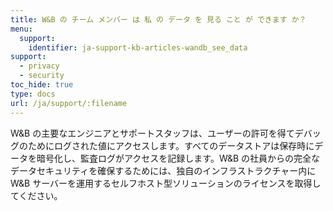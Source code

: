 ---
title: W&B の チーム メンバー は 私 の データ を 見る こと が できます か？
menu:
  support:
    identifier: ja-support-kb-articles-wandb_see_data
support:
  - privacy
  - security
toc_hide: true
type: docs
url: /ja/support/:filename
---
W&B の主要なエンジニアとサポートスタッフは、ユーザーの許可を得てデバッグのためにログされた値にアクセスします。すべてのデータストアは保存時にデータを暗号化し、監査ログがアクセスを記録します。W&B の社員からの完全なデータセキュリティを確保するためには、独自のインフラストラクチャー内に W&B サーバーを運用するセルフホスト型ソリューションのライセンスを取得してください。